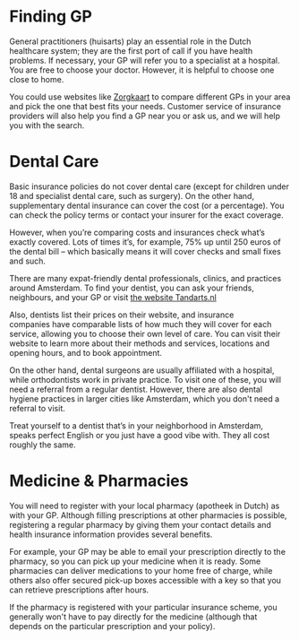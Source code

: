 # Finding GP
General practitioners (huisarts) play an essential role in the Dutch healthcare system; they are the first port of call if you have health problems. If necessary, your GP will refer you to a specialist at a hospital. You are free to choose your doctor. However, it is helpful to choose one close to home.  

You could use websites like [Zorgkaart](https://www.zorgkaartnederland.nl/) to compare different GPs in your area and pick the one that best fits your needs. Customer service of insurance providers will also help you find a GP near you or ask us, and we will help you with the search. 

# Dental Care
Basic insurance policies do not cover dental care (except for children under 18 and specialist dental care, such as surgery). On the other hand, supplementary dental insurance can cover the cost (or a percentage). You can check the policy terms or contact your insurer for the exact coverage. 

However, when you’re comparing costs and insurances check what’s exactly covered. Lots of times it’s, for example, 75% up until 250 euros of the dental bill – which basically means it will cover checks and small fixes and such. 

There are many expat-friendly dental professionals, clinics, and practices around Amsterdam. To find your dentist, you can ask your friends, neighbours, and your GP or visit [the website Tandarts.nl](https://www.tandarts.nl/tandarts-amsterdam)

Also, dentists list their prices on their website, and insurance companies have comparable lists of how much they will cover for each service, allowing you to choose their own level of care. You can visit their website to learn more about their methods and services, locations and opening hours, and to book appointment.

On the other hand, dental surgeons are usually affiliated with a hospital, while orthodontists work in private practice. To visit one of these, you will need a referral from a regular dentist. However, there are also dental hygiene practices in larger cities like Amsterdam, which you don't need a referral to visit.

<Callout>
  Treat yourself to a dentist that’s in your neighborhood in Amsterdam, speaks perfect English or you just have a good vibe with. They all cost roughly the same.
</Callout>
  
# Medicine & Pharmacies
You will need to register with your local pharmacy (apotheek in Dutch) as with your GP. Although filling prescriptions at other pharmacies is possible, registering a regular pharmacy by giving them your contact details and health insurance information provides several benefits.

For example, your GP may be able to email your prescription directly to the pharmacy, so you can pick up your medicine when it is ready. Some pharmacies can deliver medications to your home free of charge, while others also offer secured pick-up boxes accessible with a key so that you can retrieve prescriptions after hours. 

If the pharmacy is registered with your particular insurance scheme, you generally won't have to pay directly for the medicine (although that depends on the particular prescription and your policy). 
